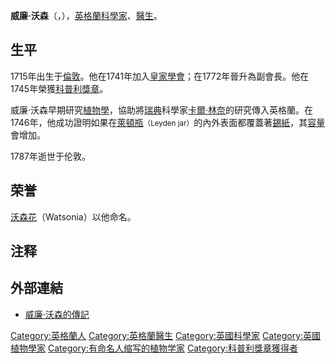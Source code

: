 {{Refimprove|time=2020-01-12T12:53:16+00:00}}
{{noteTA
|1=zh-hans:铝箔纸;zh-hk:錫紙;zh-tw:鋁箔紙;
}}
{{otheruses|subject=[[科學家|科學家]]|other=同名的人|威廉·沃森}}
{{Infobox Scientist
|name = 威廉·沃森<br><small>William Watson{{en}}</small>
|image = William Watson.jpg
|image_size = 240px
|birth_date = {{birth date|1715|04|03}}
|birth_place = [[英格蘭|英格蘭]][[倫敦|倫敦]]
|death_date = {{death date and age|1787|05|10|1715|04|03}}
|death_place = 英格蘭倫敦
|prizes = [[科普利獎章|科普利獎章]]（1745年）
}}

'''威廉·沃森'''（{{lang-en|'''William Watson'''}}，{{bd|1715年|4月3日|1787年|5月10日}}），[[英格蘭|英格蘭]][[科學家|科學家]]、[[醫生|醫生]]。

== 生平 ==
1715年出生于[[倫敦|倫敦]]。他在1741年加入[[皇家學會|皇家學會]]；在1772年晉升為副會長。他在1745年榮獲[[科普利獎章|科普利獎章]]。

威廉·沃森早期研究[[植物學|植物學]]，協助將[[瑞典|瑞典]]科學家[[卡爾·林奈|卡爾·林奈]]的研究傳入英格蘭。在1746年，他成功證明如果在[[萊頓瓶|萊頓瓶]]<small>（Leyden jar）</small>的內外表面都覆蓋著[[錫紙|錫紙]]，其[[容量|容量]]會增加。

1787年逝世于伦敦。

== 荣誉 ==
[[沃森花|沃森花]]（Watsonia）以他命名。

{{Botanist|Watson|威廉·沃森}}

==注释==
{{reflist}}

==外部連結==
*{{en}}[https://web.archive.org/web/20030127033952/http://www.geocities.com/neveyaakov/electro_science/watson.html 威廉·沃森的傳記]

{{s-start}}
{{s-awards}}
{{s-bef|before=[[亨利·貝克_(科學家)|亨利·貝克]]}}
{{s-ttl|title=[[科普利獎章|科普利獎章]]|years=1745年}}
{{s-aft|after=[[本杰明·羅賓斯|本杰明·羅賓斯]]}}
{{s-end}}

{{1731年至1750年科普利奖章获得者}}
{{Authority control}}

{{DEFAULTSORT:Watson, William}}
[[Category:英格蘭人|Category:英格蘭人]]
[[Category:英格蘭醫生|Category:英格蘭醫生]]
[[Category:英國科學家|Category:英國科學家]]
[[Category:英國植物學家|Category:英國植物學家]]
[[Category:有命名人缩写的植物学家|Category:有命名人缩写的植物学家]]
[[Category:科普利獎章獲得者|Category:科普利獎章獲得者]]


{{UK-scientist-stub}}